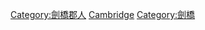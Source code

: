 {{Commonscat|People of Cambridge}}

[[Category:劍橋郡人|Category:劍橋郡人]]
[[Category:英格蘭各城市出身人物|Cambridge]]
[[Category:劍橋|Category:劍橋]]